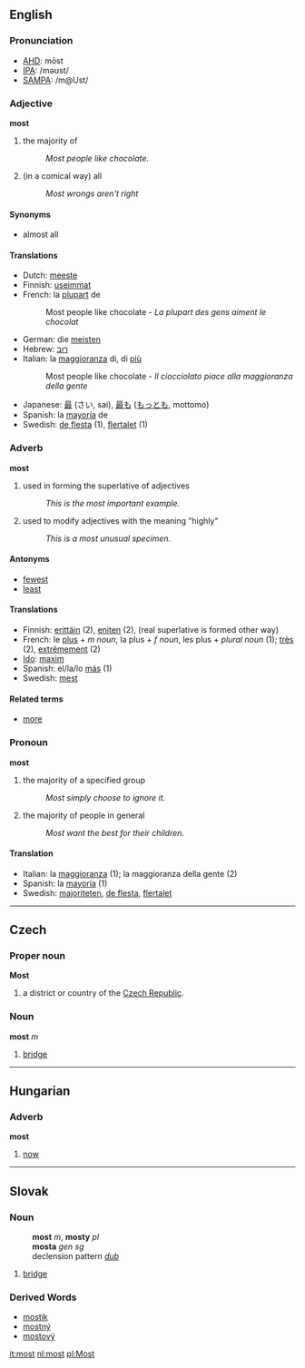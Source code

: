 ==English==
===Pronunciation===
*[[w:AHD|AHD]]: mōst
*[[w:IPA|IPA]]: /məʊst/
*[[w:SAMPA|SAMPA]]: /m@Ust/

===Adjective===
'''most'''
#the majority of
#: ''Most people like chocolate.''
#(in a comical way) all
#: ''Most wrongs aren't right''

====Synonyms====
*almost all

====Translations====
*Dutch: [[meeste]]
*Finnish: [[useimmat]]
*French: la [[plupart]] de
*:Most people like chocolate - ''La plupart des gens aiment le chocolat''
*German: die [[meisten]]
*Hebrew: [[רוב]]
*Italian: la [[maggioranza]] di, di [[più]]
*:Most people like chocolate - ''Il ciocciolato piace alla maggioranza della gente''
*Japanese: [[最]] (さい, sai), [[最も]] ([[もっとも]], mottomo)
*Spanish: la [[mayoría]] de
*Swedish: [[de flesta]] (1), [[flertalet]] (1)

===Adverb===
'''most'''
#used in forming the superlative of adjectives
#: ''This is the most important example.''
#used to modify adjectives with the meaning "highly"
#: ''This is a most unusual specimen.''

====Antonyms====
*[[fewest]]
*[[least]]

====Translations====
*Finnish: [[erittäin]] (2), [[eniten]] (2), (real superlative is formed other way)
*French: le [[plus#French|plus]] + ''m noun'', la plus + ''f noun'', les plus + ''plural noun'' (1); [[très]] (2), [[extrêmement]] (2)
*[[Ido]]: [[maxim]]
*Spanish: el/la/lo [[más]] (1)
*Swedish: [[mest]]

====Related terms====
*[[more]]

===Pronoun===
'''most'''
#the majority of a specified group
#:''Most simply choose to ignore it.''
#the majority of people in general
#:''Most want the best for their children.''

====Translation====
*Italian: la [[maggioranza]] (1); la maggioranza della gente (2)
*Spanish: la [[mayoría]] (1)
*Swedish: [[majoriteten]], [[de flesta]], [[flertalet]]

----
==Czech==
===Proper noun===
'''Most'''

# a district or country of the [[Czech Republic]].

===Noun===
'''most''' ''m''

# [[bridge]]

----

==Hungarian==
===Adverb===
'''most'''

# [[now]]

----
== Slovak ==
=== Noun ===
:'''most''' ''m'', '''mosty''' ''pl''
:'''mosta''' ''gen sg''
:declension pattern ''[[Slovak declension pattern dub|dub]]''
# [[bridge]]
=== Derived Words ===
* [[mostík]]
* [[mostný]]
* [[mostový]]

[[it:most]]
[[nl:most]]
[[pl:Most]]